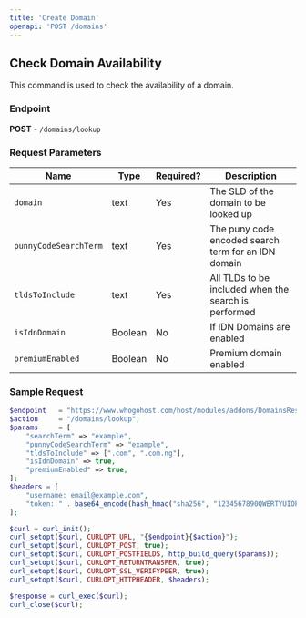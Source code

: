 ```yaml
---
title: 'Create Domain'
openapi: 'POST /domains'
---
```

## Check Domain Availability

This command is used to check the availability of a domain.

### Endpoint

**POST** - `/domains/lookup`

### Request Parameters

| Name                | Type    | Required? | Description                                   |
|---------------------|---------|-----------|-----------------------------------------------|
| `domain`            | text    | Yes       | The SLD of the domain to be looked up         |
| `punnyCodeSearchTerm` | text  | Yes       | The puny code encoded search term for an IDN domain |
| `tldsToInclude`     | text    | Yes       | All TLDs to be included when the search is performed |
| `isIdnDomain`       | Boolean | No        | If IDN Domains are enabled                    |
| `premiumEnabled`    | Boolean | No        | Premium domain enabled                        |

### Sample Request

```php
$endpoint   = "https://www.whogohost.com/host/modules/addons/DomainsReseller/api/index.php";
$action     = "/domains/lookup";
$params     = [
    "searchTerm" => "example",
    "punnyCodeSearchTerm" => "example",
    "tldsToInclude" => [".com", ".com.ng"],
    "isIdnDomain" => true,
    "premiumEnabled" => true,
];
$headers = [
    "username: email@example.com",
    "token: " . base64_encode(hash_hmac("sha256", "1234567890QWERTYUIOPASDFGHJKLZXCVBNM", "email@example.com:" . gmdate("y-m-d H")))
];

$curl = curl_init();
curl_setopt($curl, CURLOPT_URL, "{$endpoint}{$action}");
curl_setopt($curl, CURLOPT_POST, true);
curl_setopt($curl, CURLOPT_POSTFIELDS, http_build_query($params));
curl_setopt($curl, CURLOPT_RETURNTRANSFER, true);
curl_setopt($curl, CURLOPT_SSL_VERIFYPEER, true);
curl_setopt($curl, CURLOPT_HTTPHEADER, $headers);

$response = curl_exec($curl);
curl_close($curl);





